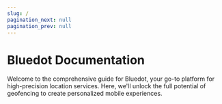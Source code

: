 ```yaml
---
slug: /
pagination_next: null
pagination_prev: null
---
```




Bluedot Documentation
===============================

Welcome to the comprehensive guide for Bluedot, your go-to platform for high-precision location services. 
Here, we'll unlock the full potential of geofencing to create personalized mobile experiences.

<div className="card-stack-two-column">
<Card 
    title="Canvas"
    description="Your command center for managing geofences and configuring account settings."
    link="/Canvas/Overview"
    icon='/img/icons/Canvas.png'
/>
<Card 
    title="Hello Screens"
    description="User-friendly dashboard for alerting in-store teams of arriving customers."
    link="/Hello%20Screens/Overview"
    icon='/img/icons/Hello-Screens.png'
/>
<Card 
    title="Now Ready"
    description="Pre-built screens that enables customers to notify staff of their arrival with just one tap"
    link="/Now%20Ready/Overview"
    icon="img/icons/Now-Ready.png"
/>
<Card 
    title="Point SDK"
    description="Our Geofencing SDK, equipped with customer ETA prediction to their destination."
    link="/Point%20SDK/Overview"
    icon="img/icons/PointSDK.png"
/>
<Card 
    title="Tempo"
    description="Keep track of your customer's journey with our tool for ETA predictions."
    link="/Tempo/Overview"
    icon="img/icons/Tempo.png"
/>
<Card 
    title="APIs"
    description="Automate geofence creation, generate reports, and more with our versatile APIs."
    link="/APIs/Config%20API/Overview"
    icon="img/icons/APIs.png"
/>
<Card 
    title="Web SDK"
    description="Bring location awareness capabilities to your webapp or webpage."
    link="/Web%20SDK/Overview"
    icon="img/icons/WebSDK.png"
/>
<Card 
    title="Webhooks"
    description="Seamlessly connect and communicate with other applications in real-time."
    link="/Webhooks/Overview"
    icon="img/icons/Webhooks.png"
/>
<Card 
    title="Integrations"
    description="Streamline your workflows with our seamless integrations."
    link="/Integrations/Overview"
    icon="img/icons/Integrations.png"
/>
</div>